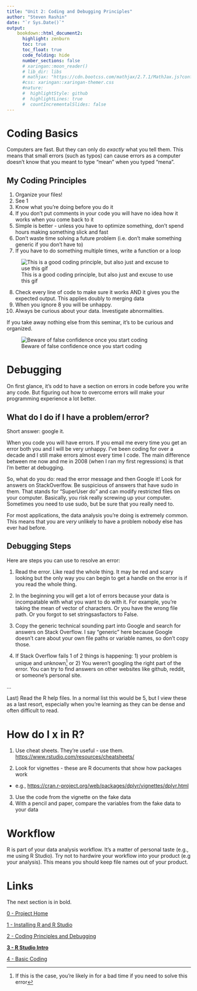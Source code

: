```yaml
---
title: "Unit 2: Coding and Debugging Principles"
author: "Steven Rashin"
date: "`r Sys.Date()`"
output:
    bookdown::html_document2:
      highlight: zenburn
      toc: true
      toc_float: true
      code_folding: hide
      number_sections: false
      # xaringan::moon_reader()
      # lib_dir: libs
      # mathjax: "https://cdn.bootcss.com/mathjax/2.7.1/MathJax.js?config=TeX-AMS_HTML"
      #css: xaringan::xaringan-themer.css
      #nature:
      #  highlightStyle: github
      #  highlightLines: true
      #  countIncrementalSlides: false
---
```


# Coding Basics

Computers are fast. But they can only do *exactly* what you tell them. This means that small errors (such as typos) can cause errors as a computer doesn't know that you meant to type "mean" when you typed "mena".

## My Coding Principles

1)  Organize your files!
2)  See 1
3)  Know what you're doing before you do it
4)  If you don't put comments in your code you will have no idea how it works when you come back to it
5)  Simple is better - unless you have to optimize something, don't spend hours making something slick and fast
6)  Don't waste time solving a future problem (i.e. don't make something generic if you don't have to)
7)  If you have to do something multiple times, write a function or a loop

![This is a good coding principle, but also just and excuse to use this gif](python-loop.gif)

8)  Check every line of code to make sure it works AND it gives you the expected output. This applies doubly to merging data
9)  When you ignore 8 you will be unhappy.
10) Always be curious about your data. Investigate abnormalities.

If you take away nothing else from this seminar, it's to be curious and organized.

![Beware of false confidence once you start coding](mtstupid.gif)

# Debugging

On first glance, it's odd to have a section on errors in code before you write any code. But figuring out how to overcome errors will make your programming experience a lot better.

## What do I do if I have a problem/error?

Short answer: google it.

When you code you will have errors. If you email me every time you get an error both you and I will be very unhappy. I've been coding for over a decade and I still make errors almost every time I code. The main difference between me now and me in 2008 (when I ran my first regressions) is that I'm better at debugging.

So, what do you do: read the error message and then Google it! Look for answers on StackOverlfow. Be suspicious of answers that have sudo in them. That stands for "SuperUser do" and can modify restricted files on your computer. Basically, you risk really screwing up your computer. Sometimes you need to use sudo, but be sure that you really need to.

For most applications, the data analysis you're doing is extremely common. This means that you are *very* unlikely to have a problem nobody else has ever had before.

## Debugging Steps

Here are steps you can use to resolve an error:

1)  Read the error. Like read the whole thing. It may be red and scary looking but the only way you can begin to get a handle on the error is if you read the whole thing.

2)  In the beginning you will get a lot of errors because your data is incompatable with what you want to do with it. For example, you're taking the mean of vector of characters. Or you have the wrong file path. Or you forgot to set stringsasfactors to False.

3)  Copy the generic technical sounding part into Google and search for answers on Stack Overflow. I say "generic" here because Google doesn't care about your own file paths or variable names, so don't copy those.

4)  If Stack Overflow fails 1 of 2 things is happening: 1) your problem is unique and unknown[^1] or 2) You weren't googling the right part of the error. You can try to find answers on other websites like github, reddit, or someone's personal site.

[^1]: If this is the case, you're likely in for a bad time if you need to solve this error

...

Last) Read the R help files. In a normal list this would be 5, but I view these as a last resort, especially when you're learning as they can be dense and often difficult to read.

# How do I x in R?

1) Use cheat sheets.  They're useful - use them. <https://www.rstudio.com/resources/cheatsheets/>

2)  Look for vignettes - these are R documents that show how packages work

-   e.g., <https://cran.r-project.org/web/packages/dplyr/vignettes/dplyr.html>

3)  Use the code from the vignette on the fake data
4)  With a pencil and paper, compare the variables from the fake data to your data

# Workflow

R is part of your data analysis workflow. It's a matter of personal taste (e.g., me using R Studio). Try not to hardwire your workflow into your product (e.g your analysis). This means you should keep file names out of your product.

# Links 

The next section is in bold.

[0 - Project Home](https://sdr1.github.io/R-Intro-Seminar)

[1 - Installing R and R Studio](https://sdr1.github.io/R-Intro-Seminar/1-r-intro-seminar.html)

[2 - Coding Principles and Debugging ](https://sdr1.github.io/R-Intro-Seminar/2-intro-to-coding-debugging.html)

[**3 - R Studio Intro**](https://sdr1.github.io/R-Intro-Seminar/3-intro-to-r-studio.html)

[4 - Basic Coding](https://sdr1.github.io/R-Intro-Seminar/4-basic-coding.html)
